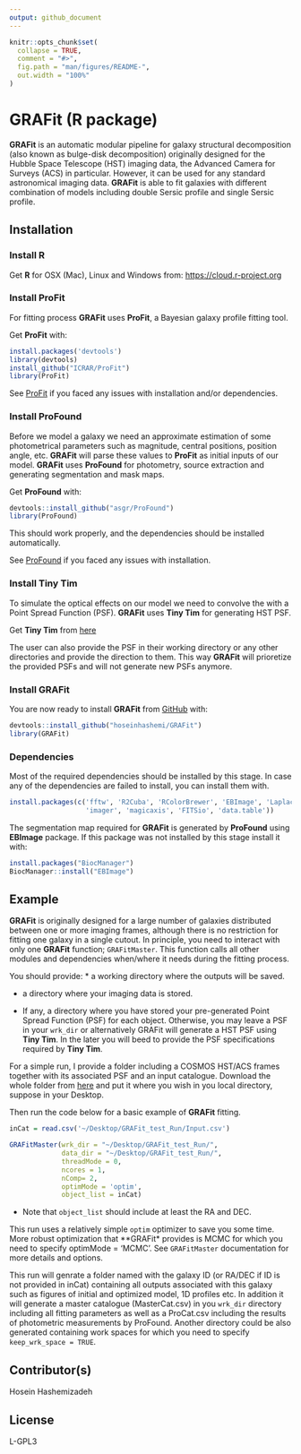 ```yaml
---
output: github_document
---
```


<!-- README.md is generated from README.Rmd. Please edit that file -->

```r
knitr::opts_chunk$set(
  collapse = TRUE,
  comment = "#>",
  fig.path = "man/figures/README-",
  out.width = "100%"
)
```

# GRAFit (R package)

<!-- badges: start -->
<!-- badges: end -->

**GRAFit** is an automatic modular pipeline for galaxy structural decomposition (also known as bulge-disk decomposition) originally designed for the Hubble Space Telescope (HST) imaging data, the Advanced Camera for Surveys (ACS) in particular. However, it can be used for any standard astronomical imaging data. **GRAFit** is able to fit galaxies with different combination of models including double Sersic profile and single Sersic profile.
<!-- At it's core GRAFit uses ProFit galaxy fitting package. -->

## Installation

### Install R

Get **R** for OSX (Mac), Linux and Windows from: [https://cloud.r-project.org](https://cloud.r-project.org)

### Install ProFit

For fitting process **GRAFit** uses **ProFit**, a Bayesian galaxy profile fitting tool.

Get **ProFit** with:

``` r
install.packages('devtools')
library(devtools)
install_github("ICRAR/ProFit")
library(ProFit)
```

See [ProFit](https://github.com/ICRAR/ProFit) if you faced any issues with installation and/or dependencies.


### Install ProFound

Before we model a galaxy we need an approximate estimation of some photometrical parameters such as magnitude, central positions, position angle, etc. **GRAFit** will parse these values to **ProFit** as initial inputs of our model.
**GRAFit** uses **ProFound** for photometry, source extraction and generating segmentation and mask maps.

Get **ProFound** with:

``` r
devtools::install_github("asgr/ProFound")
library(ProFound)
```

This should work properly, and the dependencies should be installed automatically.

See [ProFound](https://github.com/asgr/ProFound) if you faced any issues with installation.


### Install Tiny Tim
To simulate the optical effects on our model we need to convolve the with a Point Spread Function (PSF).
**GRAFit** uses **Tiny Tim** for generating HST PSF.

Get **Tiny Tim** from [here](https://www.stsci.edu/hst/instrumentation/focus-and-pointing/focus/tiny-tim-hst-psf-modeling)

The user can also provide the PSF in their working directory or any other directories and provide the direction to them. This way **GRAFit** will prioretize the provided PSFs and will not generate new PSFs anymore. 

### Install GRAFit
<!-- You can install the released version of GRAFit from [CRAN](https://CRAN.R-project.org) with:-->
<!-- ``` r -->
<!-- install.packages("GRAFit") -->
<!-- ``` -->

You are now ready to install **GRAFit** from [GitHub](https://github.com/hoseinhashemi/GRAFit) with:

``` r
devtools::install_github("hoseinhashemi/GRAFit")
library(GRAFit)
```

### Dependencies

Most of the required dependencies should be installed by this stage. 
In case any of the dependencies are failed to install, you can install them with.

```r
install.packages(c('fftw', 'R2Cuba', 'RColorBrewer', 'EBImage', 'LaplacesDemon', 
                   'imager', 'magicaxis', 'FITSio', 'data.table'))
```

The segmentation map required for **GRAFit** is generated by **ProFound** using **EBImage** package. If this package was not installed by this stage install it with:

```r
install.packages("BiocManager")
BiocManager::install("EBImage")
```


## Example

**GRAFit** is originally designed for a large number of galaxies distributed between one or more imaging frames, although there is no restriction for fitting one galaxy in a single cutout.
In principle, you need to interact with only one **GRAFit** function; `GRAFitMaster`. This function calls all other modules and dependencies when/where it needs during the fitting process.

You should provide:
* a working directory where the outputs will be saved.

* a directory where your imaging data is stored.

* If any, a directory where you have stored your pre-generated Point Spread Function (PSF) for each object. Otherwise, you may leave a PSF in your `wrk_dir` or alternatively GRAFit will generate a HST PSF using **Tiny Tim**. In the later you will beed to provide the PSF specifications required by **Tiny Tim**.

For a simple run, I provide a folder including a COSMOS HST/ACS frames together with its associated PSF and an input catalogue.
Download the whole folder from [here](https://www.dropbox.com/sh/pb8xri702tz03ka/AAB7hwuy89jhyqRHUwuMrBK0a?dl=0) and put it where you wish in you local directory, suppose in your Desktop.

Then run the code below for a basic example of **GRAFit** fitting. 


```r

inCat = read.csv('~/Desktop/GRAFit_test_Run/Input.csv')

GRAFitMaster(wrk_dir = "~/Desktop/GRAFit_test_Run/",
             data_dir = "~/Desktop/GRAFit_test_Run/",
             threadMode = 0,
             ncores = 1,
             nComp= 2,
             optimMode = 'optim',
             object_list = inCat)
```

* Note that `object_list` should include at least the RA and DEC.

This run uses a relatively simple `optim` optimizer to save you some time. More robust optimization that **GRAFit* provides is MCMC for which you need to specify optimMode = 'MCMC'. See `GRAFitMaster` documentation for more details and options. 

This run will genrate a folder named with the galaxy ID (or RA/DEC if ID is not provided in inCat) containing all outputs associated with this galaxy such as figures of initial and optimized model, 1D profiles etc. In addition it will generate a master catalogue (MasterCat.csv) in you `wrk_dir` directory including all fitting parameters as well as a ProCat.csv including the results of photometric measurements by ProFound. Another directory could be also generated containing work spaces for which you need to specify `keep_wrk_space = TRUE`. 


## Contributor(s)
Hosein Hashemizadeh

## License
L-GPL3

